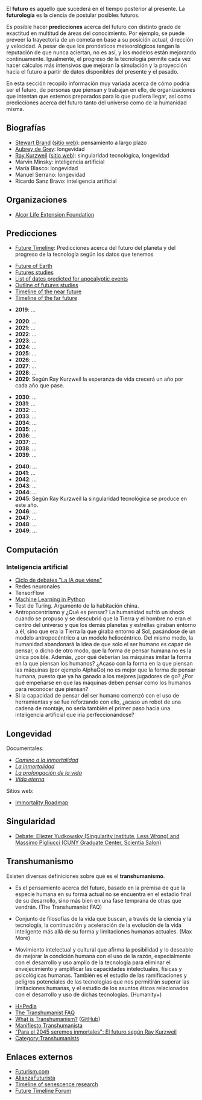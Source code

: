 {{header|1=Futuro}}

El '''futuro''' es aquello que sucederá en el tiempo posterior al presente. La '''futurología''' es la ciencia de postular posibles futuros.

Es posible hacer '''predicciones''' acerca del futuro con distinto grado de exactitud en multitud de áreas del conocimiento. Por ejemplo, se puede preveer la trayectoria de un cometa en base a su posición actual, dirección y velocidad. A pesar de que los pronósticos meteorológicos tengan la reputación de que nunca aciertan, no es así, y los modelos están mejorando continuamente. Igualmente, el progreso de la tecnología permite cada vez hacer cálculos más intensivos que mejoran la simulación y la proyección hacia el futuro a partir de datos disponibles del presente y el pasado.

En esta sección recopilo información muy variada acerca de cómo podría ser el futuro, de personas que piensan y trabajan en ello, de organizaciones que intentan que estemos preparados para lo que pudiera llegar, así como predicciones acerca del futuro tanto del universo como de la humanidad misma.

== Biografías ==

* [https://en.wikipedia.org/wiki/Stewart_Brand Stewart Brand] ([http://sb.longnow.org/ sitio web]): pensamiento a largo plazo
* [https://en.wikipedia.org/wiki/Aubrey_de_Grey Aubrey de Grey]: longevidad
* [https://en.wikipedia.org/wiki/Ray_Kurzweil Ray Kurzweil] ([http://www.kurzweilai.net/ sitio web]): singularidad tecnológica, longevidad
* Marvin Minsky: inteligencia artificial
* María Blasco: longevidad
* Manuel Serrano: longevidad
* Ricardo Sanz Bravo: inteligencia artificial

== Organizaciones ==

* [https://en.wikipedia.org/wiki/Alcor_Life_Extension_Foundation Alcor Life Extension Foundation]

== Predicciones ==

* [http://www.futuretimeline.net Future Timeline]: Predicciones acerca del futuro del planeta y del progreso de la tecnología según los datos que tenemos

* [https://en.wikipedia.org/wiki/Future_of_Earth Future of Earth]
* [https://en.wikipedia.org/wiki/Futures_studies Futures studies]
* [https://en.wikipedia.org/wiki/List_of_dates_predicted_for_apocalyptic_events List of dates predicted for apocalyptic events]
* [https://en.wikipedia.org/wiki/Outline_of_futures_studies Outline of futures studies]
* [https://en.wikipedia.org/wiki/Timeline_of_the_near_future Timeline of the near future]
* [https://en.wikipedia.org/wiki/Timeline_of_the_far_future Timeline of the far future]

* '''2019''': ...

* '''2020''': ...
* '''2021''': ...
* '''2022''': ...
* '''2023''': ...
* '''2024''': ...
* '''2025''': ...
* '''2026''': ...
* '''2027''': ...
* '''2028''': ...
* '''2029''': Según Ray Kurzweil la esperanza de vida crecerá un año por cada año que pase.

* '''2030''': ...
* '''2031''': ...
* '''2032''': ...
* '''2033''': ...
* '''2034''': ...
* '''2035''': ...
* '''2036''': ...
* '''2037''': ...
* '''2038''': ...
* '''2039''': ...

* '''2040''': ...
* '''2041''': ...
* '''2042''': ...
* '''2043''': ...
* '''2044''': ...
* '''2045''': Según Ray Kurzweil la singularidad tecnológica se produce en este año.
* '''2046''': ...
* '''2047''': ...
* '''2048''': ...
* '''2049''': ...

== Computación ==

=== Inteligencia artificial ===
{{ap|1=Inteligencia artificial|2=Inteligencia artificial}}

* [https://www.youtube.com/playlist?list=PLBr5XdGTPoyQWxrckAjR4wmYAtiZ1C0AJ Ciclo de debates "La IA que viene"]
* Redes neuronales
* TensorFlow
* [https://pythonprogramming.net/machine-learning-tutorial-python-introduction/ Machine Learning in Python]
* Test de Turing. Argumento de la habitación china.
* Antropocentrismo y ¿Qué es pensar? La humanidad sufrió un shock cuando se propuso y se descubrió que la Tierra y el hombre no eran el centro del universo y que los demás planetas y estrellas giraban entorno a él, sino que era la Tierra la que giraba entorno al Sol, pasándose de un modelo antropocéntrico a un modelo heliocéntrico. Del mismo modo, la humanidad abandonará la idea de que solo el ser humano es capaz de pensar, o dicho de otro modo, que la forma de pensar humana no es la única posible. Además, ¿por qué deberían las máquinas imitar la forma en la que piensan los humanos? ¿Acaso con la forma en la que piensan las máquinas (por ejemplo AlphaGo) no es mejor que la forma de pensar humana, puesto que ya ha ganado a los mejores jugadores de go? ¿Por qué empeñarse en que las máquinas deben pensar como los humanos para reconocer que piensan?
* Si la capacidad de pensar del ser humano comenzó con el uso de herramientas y se fue reforzando con ello, ¿acaso un robot de una cadena de montaje, no sería también el primer paso hacia una inteligencia artificial que iría perfeccionándose?

== Longevidad ==

Documentales:

* ''[https://www.youtube.com/watch?v=B5yy3Lf2684 Camino a la inmortalidad]''
* ''[https://www.youtube.com/watch?v=ZEgcu_D0Zwc La inmortalidad]''
* ''[https://www.youtube.com/watch?v=MXUnUY-0KFQ La prolongación de la vida]''
* ''[https://www.youtube.com/watch?v=KEMBax2Wnew Vida eterna]''

Sitios web:

* [http://immortality-roadmap.com/ Immortality Roadmap]

== Singularidad ==

* [https://bloggingheads.tv/videos/2561?in=00:01 Debate: Eliezer Yudkowsky (Singularity Institute, Less Wrong) and Massimo Pigliucci (CUNY Graduate Center, Scientia Salon)]

== Transhumanismo ==

Existen diversas definiciones sobre qué es el '''transhumanismo'''.

* Es el pensamiento acerca del futuro, basado en la premisa de que la especie humana en su forma actual no se encuentra en el estadio final de su desarrollo, sino más bien en una fase temprana de otras que vendrán. (The Transhumanist FAQ)

* Conjunto de filosofías de la vida que buscan, a través de la ciencia y la tecnología, la continuación y aceleración de la evolución de la vida inteligente más allá de su forma y limitaciones humanas actuales. (Max More)

* Movimiento intelectual y cultural que afirma la posibilidad y lo deseable de mejorar la condición humana con el uso de la razón, especialmente con el desarrollo y uso amplio de la tecnología para eliminar el envejecimiento y amplificar las capacidades intelectuales, físicas y psicológicas humanas. También es el estudio de las ramificaciones y peligros potenciales de las tecnologías que nos permitirán superar las limitaciones humanas, y el estudio de los asuntos éticos relacionados con el desarrollo y uso de dichas tecnologías. (Humanity+)

* [https://hpluspedia.org/ H+Pedia]
* [https://nickbostrom.com/views/transhumanist.pdf The Transhumanist FAQ]
* [https://whatistranshumanism.org/ What is Transhumanism?] ([https://github.com/alimony/whatistranshumanism.org GitHub])
* [https://transhumanismo.org/manifiesto-transhumanista/ Manifiesto Transhumanista]
* [https://www.youtube.com/watch?v=r9fcjUUVM00 "Para el 2045 seremos inmortales": El futuro según Ray Kurzweil]
* [https://hpluspedia.org/wiki/Category:Transhumanists Category:Transhumanists]

== Enlaces externos ==

* [https://futurism.com/ Futurism.com]
* [https://www.youtube.com/channel/UCplSUE_p3XcNEwSUUsfJWNg/videos AlianzaFuturista]
* [https://en.wikipedia.org/wiki/Timeline_of_senescence_research Timeline of senescence research]
* [http://www.futuretimeline.net/forum/ Future Timeline Forum]

{{futuro}}

<!--

http://dspace.ceu.es/bitstream/10637/3694/2/EPostigotranshumanismo.pdf

https://archiveteam.org/index.php?title=ArchiveBot/Futurology

-->

{{footer}}
